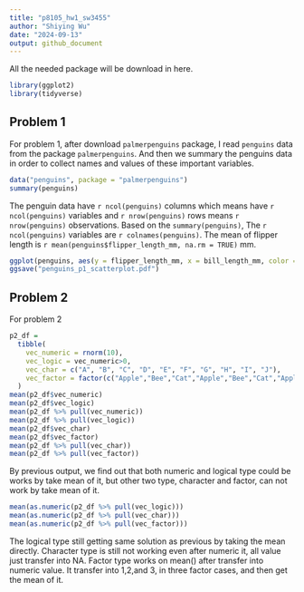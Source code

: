 ```yaml
---
title: "p8105_hw1_sw3455"
author: "Shiying Wu"
date: "2024-09-13"
output: github_document
---
```

 All the needed package will be download in here.
```r
library(ggplot2)
library(tidyverse)
```
## Problem 1
  For problem 1, after download `palmerpenguins` package, I read `penguins` data from the package `palmerpenguins`. And then we summary the penguins data in order to collect names and values of these important variables.
```r
data("penguins", package = "palmerpenguins")
summary(penguins)
```
 The penguin data have `r ncol(penguins)` columns which means have `r ncol(penguins)` variables and `r nrow(penguins)` rows means `r nrow(penguins)` observations. Based on the `summary(penguins)`, The `r ncol(penguins)` variables are `r colnames(penguins)`. The mean of flipper length is `r mean(penguins$flipper_length_mm, na.rm = TRUE)` mm.

```r
ggplot(penguins, aes(y = flipper_length_mm, x = bill_length_mm, color = species)) + geom_point()
ggsave("penguins_p1_scatterplot.pdf")
```

## Problem 2
For problem 2 
```r
p2_df = 
  tibble(
    vec_numeric = rnorm(10),
    vec_logic = vec_numeric>0,
    vec_char = c("A", "B", "C", "D", "E", "F", "G", "H", "I", "J"),
    vec_factor = factor(c("Apple","Bee","Cat","Apple","Bee","Cat","Apple","Bee","Cat","Apple"))
  )
mean(p2_df$vec_numeric)
mean(p2_df$vec_logic)
mean(p2_df %>% pull(vec_numeric))
mean(p2_df %>% pull(vec_logic))
mean(p2_df$vec_char)
mean(p2_df$vec_factor)
mean(p2_df %>% pull(vec_char))
mean(p2_df %>% pull(vec_factor))
```
By previous output, we find out that both numeric and logical type could be works by take mean of it, but other two type, character and factor, can not work by take mean of it.

```r
mean(as.numeric(p2_df %>% pull(vec_logic)))
mean(as.numeric(p2_df %>% pull(vec_char)))
mean(as.numeric(p2_df %>% pull(vec_factor)))
```
The logical type still getting same solution as previous by taking the mean directly. Character type is still not working even after numeric it, all value just transfer into NA. Factor type works on mean() after transfer into numeric value. It transfer into 1,2,and 3, in three factor cases, and then get the mean of it. 